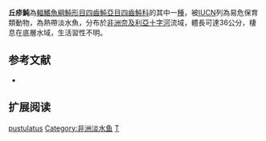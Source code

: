 {{Speciesbox
| name = 丘疹魨
| image = Tetraodon pustulatus - Cross River Puffer (8767208722).jpg
| image_width = 250px
| status = VU
| status_system = IUCN3.1 
| genus = Tetraodon
| species = pustulatus
| authority = [[Murray|Murray]], 1857
| synonyms = *''Tetrodon pustulatus, Murray, 1857''
*''Tetraodon leiogaster, Smith, 1865''
}}
'''丘疹魨'''為[[輻鰭魚綱|輻鰭魚綱]][[魨形目|魨形目]][[四齒魨亞目|四齒魨亞目]][[四齒魨科|四齒魨科]]的其中一[[種|種]]，被[[IUCN|IUCN]]列為易危保育類動物，為熱帶淡水魚，分布於[[非洲|非洲]][[奈及利亞|奈及利亞]][[十字河|十字河]]流域，體長可達36公分，棲息在底層水域，生活習性不明。

==参考文献==
*{{FishBase_species|genus=Tetraodon|species=pustulatus|year=2014|month=3}}

== 扩展阅读 ==
{{refbegin}}
{{wikispecies-inline|Tetraodon pustulatus|丘疹魨}}
{{refend}}
{{Taxonbar|from=Q2336231}}

[[Category:魨屬|pustulatus]]
[[Category:非洲淡水鱼|Category:非洲淡水鱼]]
[[Category:1857年描述的魚類|T]]


{{魚類小作品}}